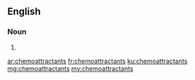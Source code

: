 ==English==

===Noun===
{{head|en}}

# {{plural of|chemoattractant}}

[[ar:chemoattractants]]
[[fr:chemoattractants]]
[[ku:chemoattractants]]
[[mg:chemoattractants]]
[[my:chemoattractants]]